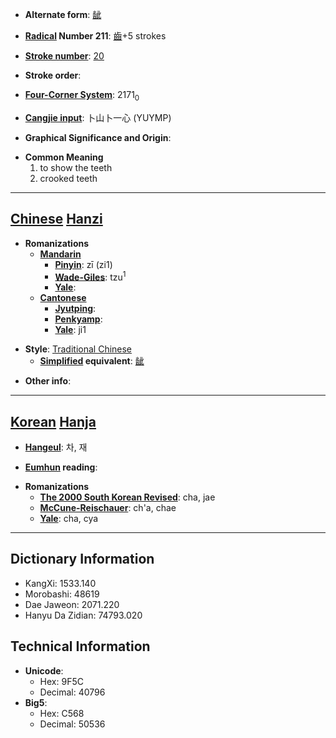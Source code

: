 * '''Alternate form''': [[龇]]

* '''[[Wiktionary:Chinese radical index| Radical]] Number 211''': [[Wiktionary:Chinese radical index 齒|齒]]+5 strokes

* '''[[Wiktionary:Chinese total strokes index|Stroke number]]''': [[Wiktionary:Chinese total strokes index 20|20]]

* '''Stroke order''': 

* '''[[Wiktionary:Chinese four corner index|Four-Corner System]]''': 2171<sub>0</sub>

* '''[[Wiktionary:Chinese Cangjie index|Cangjie input]]''': 卜山卜一心 (YUYMP)

* '''Graphical Significance and Origin''': 

* '''Common Meaning'''
*#to show the teeth
*# crooked teeth


----

== [[Chinese]] [[Hanzi]] ==

* '''Romanizations'''
** '''[[Mandarin]]'''
*** '''[[Pinyin]]''': zī (zi1)
*** '''[[Wade-Giles]]''': tzu<sup>1</sup>
*** '''[[Yale]]''': 
** '''[[Cantonese]]'''
*** '''[[Jyutping]]''':
*** '''[[Penkyamp]]''': 
*** '''[[Yale]]''': ji1

* '''Style''': [[Traditional Chinese]] 
** '''[[Simplified Chinese|Simplified]] equivalent''': [[龇]]

* '''Other info''': 

----

== [[Korean]] [[Hanja]] ==

* '''[[Hangeul]]''': 차, 재

* '''[[Eumhun]] reading''': 

* '''Romanizations'''
** '''[[The 2000 South Korean Revised Romanization|The 2000 South Korean Revised]]''': cha, jae
** '''[[McCune-Reischauer]]''': ch'a, chae
** '''[[Yale]]''': cha, cya

----

== Dictionary Information ==

* KangXi: 1533.140
* Morobashi: 48619
* Dae Jaweon: 2071.220
* Hanyu Da Zidian: 74793.020

== Technical Information ==

* '''Unicode''':
** Hex: 9F5C
** Decimal: 40796
* '''Big5''':
** Hex: C568
** Decimal: 50536